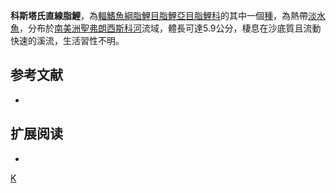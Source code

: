 {{Speciesbox 
| taxon = Moenkhausia costae
| status = NE
| status_system = IUCN3.1
| authority =  [[Steindachner|Steindachner]], 1907
| synonyms = *''Tetragonopterus costae''<br /><small>Steindachner, 1907</small>
}}
'''科斯塔氏直線脂鯉'''，為[[輻鰭魚綱|輻鰭魚綱]][[脂鯉目|脂鯉目]][[脂鯉亞目|脂鯉亞目]][[脂鯉科|脂鯉科]]的其中一個[[種|種]]，為熱帶[[淡水魚|淡水魚]]，分布於[[南美洲|南美洲]][[聖弗朗西斯科河|聖弗朗西斯科河]]流域，體長可達5.9公分，棲息在沙底質且流動快速的溪流，生活習性不明。

==参考文献==
{{refbegin}}
*{{FishBase_species|genus=Moenkhausia|species=costae|year=2013|month=12}}
{{refend}}

== 扩展阅读 ==
{{refbegin}}
*{{wikispecies-inline|Moenkhausia costae|科斯塔氏直線脂鯉}}
{{refend}}
{{Taxonbar|from=Q6405543}}

[[Category:直線脂鯉屬|K]]


{{魚類小作品}}